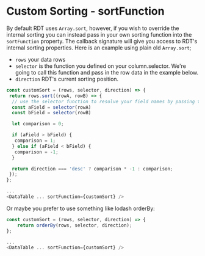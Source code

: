 
# Custom Sorting - sortFunction

By default RDT uses `Array.sort`, however, if you wish to override the internal sorting you can instead pass in your own sorting function into the `sortFunction` property. The callback signature will give you access to RDT's internal sorting properties. Here is an example using plain old `Array.sort`;

- `rows` your data rows
- `selector` is the function you defined on your column.selector. We're going to call this function and pass in the row data in the example below.
- `direction` RDT's current sorting position.

```js
const customSort = (rows, selector, direction) => {
 return rows.sort((rowA, rowB) => {
  // use the selector function to resolve your field names by passing the sort comparitors
  const aField = selector(rowA)
  const bField = selector(rowB)

  let comparison = 0;

  if (aField > bField) {
   comparison = 1;
  } else if (aField < bField) {
   comparison = -1;
  }

  return direction === 'desc' ? comparison * -1 : comparison;
 });
};

...
<DataTable ... sortFunction={customSort} />
```

Or maybe you prefer to use something like lodash orderBy:

```js
const customSort = (rows, selector, direction) => {
	return orderBy(rows, selector, direction);
};

...
<DataTable ... sortFunction={customSort} />
```

<Canvas>
	<Story id="sorting-custom-sort--custom-sort" />
</Canvas>
